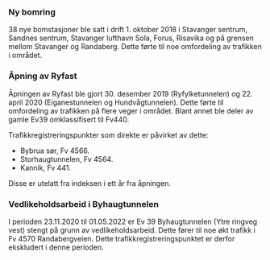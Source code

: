 ### Ny bomring
38 nye bomstasjoner ble satt i drift 1. oktober 2018 i Stavanger sentrum, Sandnes sentrum, Stavanger lufthavn Sola, Forus, Risavika og på grensen mellom Stavanger og Randaberg. Dette førte til noe omfordeling av trafikken i området.

### Åpning av Ryfast
Åpningen av Ryfast ble gjort 30. desember 2019 (Ryfylketunnelen) og 22. april 2020 (Eiganestunnelen og Hundvågtunnelen). Dette førte til omfordeling av trafikken på flere veger i området. Blant annet ble deler av gamle Ev39 omklassifisert til Fv440.

Trafikkregistreringspunkter som direkte er påvirket av dette:

- Bybrua sør, Fv 4566.
- Storhaugtunnelen, Fv 4564.
- Kannik, Fv 441.

Disse er utelatt fra indeksen i ett år fra åpningen.

### Vedlikeholdsarbeid i Byhaugtunnelen
I perioden 23.11.2020 til 01.05.2022 er Ev 39 Byhaugtunnelen (Ytre ringveg vest) stengt på grunn av vedlikeholdsarbeid. Dette fører til noe økt trafikk i Fv 4570 Randabergveien. Dette trafikkregistreringspunktet er derfor ekskludert i denne perioden.